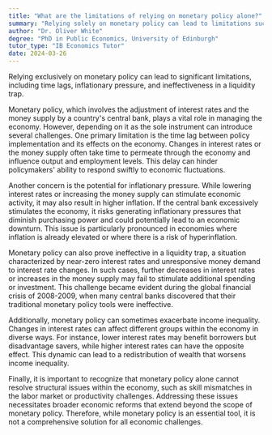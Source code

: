 ```yaml
---
title: "What are the limitations of relying on monetary policy alone?"
summary: "Relying solely on monetary policy can lead to limitations such as time lags, inflationary pressure, and ineffectiveness in a liquidity trap."
author: "Dr. Oliver White"
degree: "PhD in Public Economics, University of Edinburgh"
tutor_type: "IB Economics Tutor"
date: 2024-03-26
---
```


Relying exclusively on monetary policy can lead to significant limitations, including time lags, inflationary pressure, and ineffectiveness in a liquidity trap.

Monetary policy, which involves the adjustment of interest rates and the money supply by a country's central bank, plays a vital role in managing the economy. However, depending on it as the sole instrument can introduce several challenges. One primary limitation is the time lag between policy implementation and its effects on the economy. Changes in interest rates or the money supply often take time to permeate through the economy and influence output and employment levels. This delay can hinder policymakers' ability to respond swiftly to economic fluctuations.

Another concern is the potential for inflationary pressure. While lowering interest rates or increasing the money supply can stimulate economic activity, it may also result in higher inflation. If the central bank excessively stimulates the economy, it risks generating inflationary pressures that diminish purchasing power and could potentially lead to an economic downturn. This issue is particularly pronounced in economies where inflation is already elevated or where there is a risk of hyperinflation.

Monetary policy can also prove ineffective in a liquidity trap, a situation characterized by near-zero interest rates and unresponsive money demand to interest rate changes. In such cases, further decreases in interest rates or increases in the money supply may fail to stimulate additional spending or investment. This challenge became evident during the global financial crisis of 2008-2009, when many central banks discovered that their traditional monetary policy tools were ineffective.

Additionally, monetary policy can sometimes exacerbate income inequality. Changes in interest rates can affect different groups within the economy in diverse ways. For instance, lower interest rates may benefit borrowers but disadvantage savers, while higher interest rates can have the opposite effect. This dynamic can lead to a redistribution of wealth that worsens income inequality.

Finally, it is important to recognize that monetary policy alone cannot resolve structural issues within the economy, such as skill mismatches in the labor market or productivity challenges. Addressing these issues necessitates broader economic reforms that extend beyond the scope of monetary policy. Therefore, while monetary policy is an essential tool, it is not a comprehensive solution for all economic challenges.
    